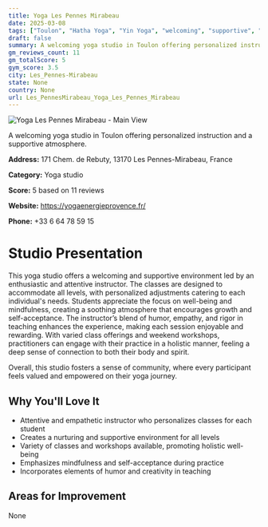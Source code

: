 ```yaml
---
title: Yoga Les Pennes Mirabeau
date: 2025-03-08
tags: ["Toulon", "Hatha Yoga", "Yin Yoga", "welcoming", "supportive", "Les Pennes-Mirabeau"]  
draft: false
summary: A welcoming yoga studio in Toulon offering personalized instruction and a supportive atmosphere.
gm_reviews_count: 11
gm_totalScore: 5
gym_score: 3.5
city: Les_Pennes-Mirabeau
state: None
country: None
url: Les_PennesMirabeau_Yoga_Les_Pennes_Mirabeau
---
```


<div className="aspect-[16/9] relative my-8">
  <img 
    src="https://lh5.googleusercontent.com/p/AF1QipNWbirFmkhiB0KIkSGX1TjRw_XkHXRUpzZ3lhW0=w1920-h1080-k-no"
    alt="Yoga Les Pennes Mirabeau - Main View"
    className="object-cover absolute inset-0 w-full h-full rounded-lg"
  />
</div>

A welcoming yoga studio in Toulon offering personalized instruction and a supportive atmosphere.

**Address:** 171 Chem. de Rebuty, 13170 Les Pennes-Mirabeau, France

**Category:** Yoga studio

**Score:** 5 based on 11 reviews

**Website:** https://yogaenergieprovence.fr/

**Phone:** +33 6 64 78 59 15

# Studio Presentation

This yoga studio offers a welcoming and supportive environment led by an enthusiastic and attentive instructor. The classes are designed to accommodate all levels, with personalized adjustments catering to each individual's needs. Students appreciate the focus on well-being and mindfulness, creating a soothing atmosphere that encourages growth and self-acceptance. The instructor’s blend of humor, empathy, and rigor in teaching enhances the experience, making each session enjoyable and rewarding. With varied class offerings and weekend workshops, practitioners can engage with their practice in a holistic manner, feeling a deep sense of connection to both their body and spirit.

Overall, this studio fosters a sense of community, where every participant feels valued and empowered on their yoga journey.

## Why You'll Love It

- Attentive and empathetic instructor who personalizes classes for each student
- Creates a nurturing and supportive environment for all levels
- Variety of classes and workshops available, promoting holistic well-being
- Emphasizes mindfulness and self-acceptance during practice
- Incorporates elements of humor and creativity in teaching

## Areas for Improvement

None

<div className="grid grid-cols-1 xl:grid-cols-2 gap-4 my-8">

</div>